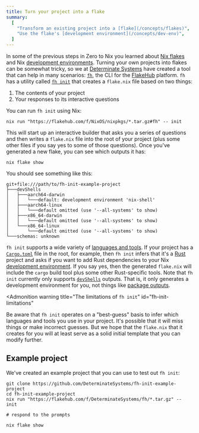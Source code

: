 ```yaml
---
title: Turn your project into a flake
summary:
  [
    "Transform an existing project into a [flake](/concepts/flakes)",
    "Use the flake's [development environment](/concepts/dev-env)",
  ]
---
```


In some of the previous steps in Zero to Nix you learned about [Nix flakes][flakes] and Nix [development environments][dev-env].
Turning your own projects into flakes can be somewhat tricky, so we at [Determinate Systems][detsys] have created a tool that can help in many scenarios: [`fh`][fh], the CLI for the [FlakeHub] platform.
`fh` has a utility called [`fh init`][fh-init] that creates a `flake.nix` file based on two things:

1. The contents of your project
1. Your responses to its interactive questions

You can run `fh init` using Nix:

```shell title="Initialize your flake"
nix run "https://flakehub.com/f/NixOS/nixpkgs/*.tar.gz#fh" -- init
```

This will start up an interactive builder that asks you a series of questions and then writes a `flake.nix` file into the root of your project (plus some other files if you say yes to some of those questions).
Once you've generated a new flake, you can see which outputs it has:

```shell title="Display the flake's outputs"
nix flake show
```

You should see something like this:

```
git+file:///path/to/fh-init-example-project
├───devShells
│   ├───aarch64-darwin
│   │   └───default: development environment 'nix-shell'
│   ├───aarch64-linux
│   │   └───default omitted (use '--all-systems' to show)
│   ├───x86_64-darwin
│   │   └───default omitted (use '--all-systems' to show)
│   └───x86_64-linux
│       └───default omitted (use '--all-systems' to show)
└───schemas: unknown
```

`fh init` supports a wide variety of [languages and tools][handlers].
If your project has a [`Cargo.toml`][cargo-toml] file in the root, for example, then `fh init` infers that it's a [Rust] project and asks if you want to add Rust dependencies to your Nix [development environment][dev-env].
If you say yes, then the generated `flake.nix` will include the `cargo` build tool plus some other Rust-specific tools.
Note that `fh init` currently only supports [`devShells`][dev-env] outputs.
That is, it only generates a development environment for you, not things like [package outputs][packages].

<Admonition
  warning
  title="The limitations of `fh init`"
  id="fh-init-limitations"
>
  Be aware that `fh init` operates on a "best-guess" basis to infer which
  languages and tools you use in your project. It's possible that it will miss
  things or make incorrect guesses. But we hope that the `flake.nix` that it
  creates for you will at least serve as a solid initial template that you can
  modify further.
</Admonition>

## Example project

We've created an example project that you can use to test out `fh init`:

```shell
git clone https://github.com/DeterminateSystems/fh-init-example-project
cd fh-init-example-project
nix run "https://flakehub.com/f/DeterminateSystems/fh/*.tar.gz" -- init

# respond to the prompts

nix flake show
```

[cargo-toml]: https://doc.rust-lang.org/cargo/reference/manifest.html
[detsys]: https://determinate.systems
[dev-env]: /concepts/dev-env
[fh]: https://github.com/DeterminateSystems/fh
[fh-init]: https://github.com/determinateSystems/fh#initialize-a-new-flakenix-from-scratch
[flakehub]: /concepts/flakehub
[flakes]: /concepts/flakes
[handlers]: https://github.com/DeterminateSystems/fh/tree/main/src/cli/cmd/init/handlers
[packages]: /concepts/packages
[rust]: https://rust-lang.org
